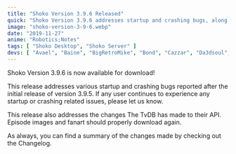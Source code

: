 ```yaml
---
title: "Shoko Version 3.9.6 Released"
quick: "Shoko Version 3.9.6 addresses startup and crashing bugs, along with updates to The TvDB API integration."
image: "shoko-version-3-9-6.webp"
date: "2019-11-27"
anime: "Robotics;Notes"
tags: [ "Shoko Desktop", "Shoko Server" ]
devs: [ "Avael", "Baine", "BigRetroMike", "Bond", "Cazzar", "Da3dsoul", "Mik1ll", "MaxPiva" ]
---
```


Shoko Version 3.9.6 is now available for download!

This release addresses various startup and crashing bugs reported after the initial release of version 3.9.5. If any
user continues to experience any startup or crashing related issues, please let us know.

This release also addresses the changes The TvDB has made to their API. Episode images and fanart should properly
download again.

As always, you can find a summary of the changes made by checking out the Changelog.
